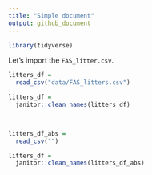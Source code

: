 ```yaml
---
title: "Simple document"
output: github_document
---
```


```r
library(tidyverse)
```


Let's import the `FAS_litter.csv`.

```r
litters_df = 
  read_csv("data/FAS_litters.csv")

litters_df = 
  janitor::clean_names(litters_df)

 
```

```r

litters_df_abs = 
  read_csv("")

litters_df = 
  janitor::clean_names(litters_df_abs)
```


